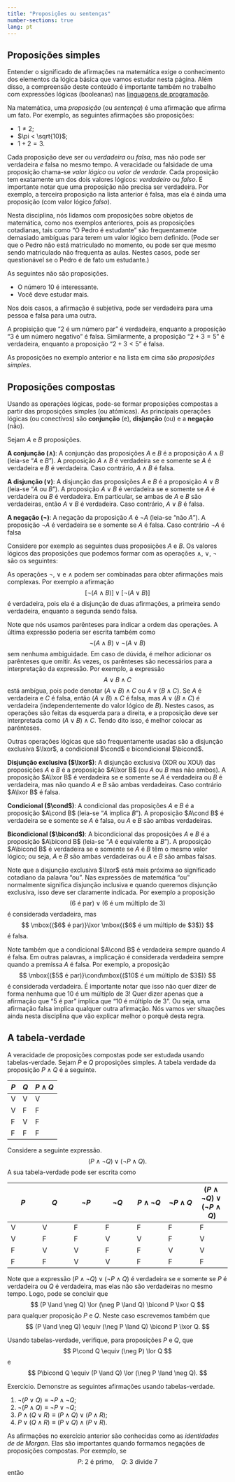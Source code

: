 ```yaml
---
title: "Proposições ou sentenças"
number-sections: true 
lang: pt
---
```




## Proposições simples

Entender o significado de afirmações na matemática exige o conhecimento dos elementos da lógica básica que vamos estudar nesta página. Além disso, a compreensão deste conteúdo é importante também no trabalho com expressões lógicas (booleanas) nas [linguagens de programação](https://panda.ime.usp.br/aulasPython/static/aulasPython/aula05.html).

Na matemática, uma *proposição* (ou *sentença*) é uma afirmação que afirma um fato. Por exemplo, as seguintes afirmações são proposições:

- $1\neq 2$;
- $\pi < \sqrt{10}$;
- $1+2=3$.

Cada proposição deve ser ou *verdadeira* ou *falsa*, mas não pode ser verdadeira *e* falsa no mesmo tempo. A veracidade ou falsidade de uma proposição chama-se *valor lógico* ou *valor de verdade*. Cada proposição tem exatamente um dos dois valores lógicos: *verdadeiro* ou *falso*. É importante notar que uma proposição não precisa ser verdadeira. Por exemplo, a terceira proposição na lista anterior é falsa, mas ela é ainda uma proposição (com valor lógico *falso*).

Nesta disciplina, nós lidamos com proposições sobre objetos de matemática, como nos exemplos anteriores, pois as proposições cotadianas, tais como "O Pedro é estudante" são frequentamente demasiado ambíguas para terem um valor lógico bem definido. (Pode ser que o Pedro não está matriculado no momento, ou pode ser que mesmo sendo matriculado não frequenta as aulas. Nestes casos, pode ser questionável se o Pedro é de fato um estudante.) 

As seguintes não são proposições. 

- O número $10$ é interessante. 
- Você deve estudar mais.

 Nos dois  casos, a afirmação é subjetiva, pode ser verdadeira para uma pessoa e falsa para uma outra.


:::{#exm-prop-simple}
A propisição que "2 é um número par" é verdadeira, enquanto a proposição "3 é um número negativo" é falsa. Similarmente, a proposição "$2+3=5$" é verdadeira, enquanto a proposição "$2+3<5$" é falsa.
:::

As proposições no exemplo anterior e na lista em cima são *proposições simples*.

## Proposições compostas

Usando as operações lógicas, pode-se formar proposições compostas a partir das proposições simples (ou atómicas). As principais operações lógicas (ou conectivos) são **conjunção** (e), **disjunção** (ou) e a **negação** (não). 

Sejam $A$ e $B$ proposições. 


**A conjunção ($\land$)**: 
A conjunção das proposições $A$ e $B$ é a proposição $A\land B$ (leia-se "$A$ e $B$"). A proposição $A\land B$ é verdadeira se e somente se $A$ é verdadeira e $B$ é verdadeira. Caso contrário, $A\land B$ é falsa.


**A disjunção ($\lor$)**: 
A disjunção das proposições $A$ e $B$ é a proposição $A\lor B$ (leia-se "$A$ ou $B$"). A proposição $A\lor B$  é verdadeira se e somente se $A$ é verdadeira ou $B$ é verdadeira. Em particular, se ambas de $A$ e $B$ são verdadeiras, então $A\lor B$ é verdadeira. Caso contrário, $A\lor B$ é falsa.

**A negação ($\neg$)**: 
A negação da proposição $A$ é $\neg A$ (leia-se "não $A$"). A proposição  $\neg A$ é verdadeira se e somente se $A$ é falsa. Caso contrário $\neg A$ é falsa

:::{#exm-prop-composta}
Considere por exemplo as seguintes duas proposições $A$ e $B$.
\begin{align*}
A&:2+4=3;\\
B&:\mbox{$9$ é múltiplo de $3$}.
\end{align*}
Os valores lógicos das proposições que podemos formar com as operações $\land$, $\lor$, $\neg$ são os seguintes:
\begin{align*}
A&:\mbox{falsa}\\
B&:\mbox{verdadeira}\\
\neg A&:\mbox{verdadeira}\\
\neg B&:\mbox{falsa}\\
A\land B&:\mbox{falsa}\\
A\lor B&:\mbox{verdadeira}\\
\neg A\land B&:\mbox{verdadeira}\\
A\land \neg B&:\mbox{falsa}\\
\neg A\land \neg B&:\mbox{falsa}\\
\neg(A\land B)&:\mbox{verdadeira}\\
\neg A\lor B&:\mbox{verdadeira}\\
A\lor \neg B&:\mbox{falsa}\\
\neg A\lor \neg B&:\mbox{verdadeira}\\
\neg(A\lor B)&:\mbox{falsa}\\
\end{align*}
:::

As operações $\neg$, $\lor$ e $\land$ podem ser combinadas para obter afirmações mais complexas. Por exemplo a afirmação
$$
[\neg(A\land B)]\lor [\neg(A\lor B)]
$$
é verdadeira, pois ela é a disjunção de duas afirmações, a primeira sendo verdadeira, enquanto a segunda sendo falsa.

Note que nós usamos parênteses para indicar a ordem das operações. A última expressão poderia ser escrita também como 
$$
\neg(A\land B)\lor \neg(A\lor B)
$$
sem nenhuma ambiguidade. Em caso de dúvida, é melhor adicionar os parênteses que omitir. Às vezes, os parênteses são necessários para a interpretação da expressão. Por exemplo, a expressão 
$$
A\lor B \land C
$$
está ambígua, pois pode denotar $(A\lor B)\land C$ ou 
$A\lor(B\land C)$. Se $A$ é verdadeira e $C$ é falsa, então $(A\lor B)\land C$ é falsa, mas $A\lor (B\land C)$ é verdadeira (independentemente do valor lógico de $B$). Nestes casos, as operações são feitas da esquerda para a direita, e a proposição deve ser interpretada como $(A\lor B)\land C$. Tendo dito isso, é melhor colocar as parénteses. 

Outras operações lógicas que são frequentamente usadas são a disjunção exclusiva $\lxor$, a condicional $\cond$ e bicondicional $\bicond$.

**Disjunção exclusiva ($\lxor$)**: 
A disjunção exclusiva (XOR ou XOU) das proposições $A$ e $B$ é a proposição $A\lxor B$ (ou $A$ ou $B$ mas não ambos). A proposição $A\lxor B$ é verdadeira se e somente se $A$ é verdadeira ou $B$ é verdadeira, mas não quando $A$ e $B$ são ambas verdadeiras. Caso contrário $A\lxor B$ é falsa.

**Condicional ($\cond$)**: 
A condicional das proposições $A$ e $B$ é a proposição $A\cond B$ (leia-se "$A$ implica $B$"). A proposição $A\cond B$ é verdadeira se e somente se $A$ é falsa, ou $A$ e $B$ são ambas verdadeiras. 

**Bicondicional ($\bicond$)**: A bicondicional das proposições $A$ e $B$ é a proposição $A\bicond B$ (leia-se "$A$ é equivalente a $B$"). A proposição $A\bicond B$ é verdadeira se e somente se $A$ é $B$ têm o mesmo valor lógico; ou seja, $A$ e $B$ são ambas verdadeiras ou $A$ e $B$ são ambas falsas.


Note que a disjunção exclusiva $\lxor$ está mais próxima ao  significado cotadiano da palavra "ou". Nas expressões de matemática "ou" normalmente significa disjunção inclusiva e quando queremos disjunção exclusiva, isso deve ser claramente indicada. Por exemplo a proposição 
$$
\mbox{($6$ é par)}\lor \mbox{($6$ é um múltiplo de $3$)}
$$
é considerada verdadeira, mas 
$$
\mbox{($6$ é par)}\lxor \mbox{($6$ é um múltiplo de $3$)}
$$
é falsa.

Note também que a condicional $A\cond B$ é verdadeira sempre quando $A$ é falsa. Em outras palavras, a implicação é considerada verdadeira sempre quando a premissa $A$ é falsa. Por exemplo, a proposição 
$$
\mbox{($5$ é par)}\cond\mbox{($10$ é um múltiplo de $3$)}
$$
é considerada verdadeira. É importante notar que isso não quer dizer de forma nenhuma que $10$ é um múltiplo de $3$! Quer dizer apenas que a afirmação que "$5$ é par" implica que "$10$ é múltiplo de $3$". Ou seja, uma afirmação falsa implica qualquer outra afirmação. Nós vamos ver situações ainda nesta disciplina que vão explicar melhor o porquê desta regra.

## A tabela-verdade

A veracidade de proposições compostas pode ser estudada usando tabelas-verdade. Sejam $P$ e $Q$ proposições simples. A tabela verdade da proposição $P\land Q$ é a seguinte. 


| $P$ | $Q$ | $P\land Q$ |
|---|---|---------|
| V | V | V       |
| V | F | F       |
| F | V | F       |
| F | F | F       |

Considere a seguinte expressão.
$$
(P \land \neg Q) \lor (\neg P \land Q). 
$$
A sua tabela-verdade pode ser escrita como 




| $P$ | $Q$ | $\neg P$ | $\neg Q$ | $P \land \neg Q$ | $\neg P \land Q$ | $(P \land \neg Q) \lor (\neg P \land Q)$ |
|---|---|---|---|---|---|---|
| V | V | F | F | F | F | F |
| V | F | F | V | V | F | V |
| F | V | V | F | F | V | V |
| F | F | V | V | F | F | F |

Note que a expressão $(P \land \neg Q) \lor (\neg P \land Q)$ é verdadeira se e somente se $P$ é verdadeira ou $Q$ é verdadeira, mas elas não são verdadeiras no mesmo tempo. Logo, pode se concluir que 
$$
(P \land \neg Q) \lor (\neg P \land Q) \bicond P \lxor Q
$$
para qualquer proposição $P$ e $Q$. Neste caso escrevemos também que 
$$
(P \land \neg Q) \equiv (\neg P \land Q) \bicond P \lxor Q.
$$

:::{#exr-true-table}
Usando tabelas-verdade, verifique, para proposições $P$ e $Q$, que 
$$
P\cond Q \equiv (\neg P) \lor Q
$$
e 
$$
P\bicond Q \equiv (P \land Q) \lor (\neg P \land \neg Q).
$$
:::

:::{#exr-true-table2}
Exercício.
Demonstre as seguintes afirmações usando tabelas-verdade.

1. $\neg(P\lor Q)\equiv \neg P \land \neg Q$;
2. $\neg(P\land Q) \equiv \neg P \lor \neg Q$;
3. $P\land(Q\lor R)\equiv (P\land Q)\lor (P\land R)$;
4. $P\lor(Q\land R)\equiv (P\lor Q)\land (P\lor R)$.
:::

As afirmações no exercício anterior são conhecidas como as *identidades de de Morgan*. Elas são importantes quando formamos negações de proposições compostas. Por exemplo, se 
$$
P:\ \mbox{$2$ é primo}, \quad Q:\ \mbox{$3$ divide $7$}
$$
então 
\begin{align*}
P\land Q&:\ \mbox{$2$ é primo e $3$ divide $7$}\\
P\lor Q&:\ \mbox{$2$ é primo ou $3$ divide $7$}\\
\neg(P\land Q)\equiv \neg P\lor \neg Q&:\ \mbox{$2$ não é primo ou  $3$ não divide $7$}\\
\neg(P\lor Q)\equiv \neg P\land \neg Q&:\ \mbox{$2$ não é primo e $3$ não divide $7$}.
\end{align*}


